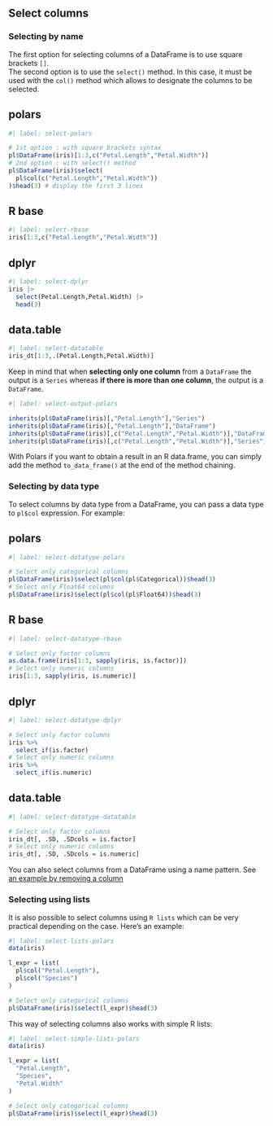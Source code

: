 ## Select columns

### Selecting by name

The first option for selecting columns of a DataFrame is to use square brackets `[]`.  
The second option is to use the `select()` method. In this case, it must be used with the `col()` method which allows to designate the columns to be selected.

::: {.panel-tabset}
## polars

```r
#| label: select-polars

# 1st option : with square brackets syntax
pl$DataFrame(iris)[1:3,c("Petal.Length","Petal.Width")] 
# 2nd option : with select() method
pl$DataFrame(iris)$select(
  pl$col(c("Petal.Length","Petal.Width"))
)$head(3) # display the first 3 lines
```

## R base

```r
#| label: select-rbase
iris[1:3,c("Petal.Length","Petal.Width")] 
```

## dplyr

```r
#| label: select-dplyr
iris |>
  select(Petal.Length,Petal.Width) |>
  head(3)
```

## data.table

```r
#| label: select-datatable
iris_dt[1:3,.(Petal.Length,Petal.Width)]
```
:::

Keep in mind that when **selecting only one column** from a `DataFrame` the output is a `Series` whereas **if there is more than one column**, the output is a `DataFrame`.

```r
#| label: select-output-polars

inherits(pl$DataFrame(iris)[,"Petal.Length"],"Series")
inherits(pl$DataFrame(iris)[,"Petal.Length"],"DataFrame")
inherits(pl$DataFrame(iris)[,c("Petal.Length","Petal.Width")],"DataFrame")
inherits(pl$DataFrame(iris)[,c("Petal.Length","Petal.Width")],"Series")
```


::: {.callout-note}
With Polars if you want to obtain a result in an R data.frame, you can simply add the method `to_data_frame()` at the end of the method chaining.
:::


### Selecting by data type

To select columns by data type from a DataFrame, you can pass a data type to `pl$col` expression.
For example:

::: {.panel-tabset}
## polars

```r
#| label: select-datatype-polars

# Select only categorical columns
pl$DataFrame(iris)$select(pl$col(pl$Categorical))$head(3) 
# Select only Float64 columns
pl$DataFrame(iris)$select(pl$col(pl$Float64))$head(3)
```

## R base

```r
#| label: select-datatype-rbase

# Select only factor columns
as.data.frame(iris[1:3, sapply(iris, is.factor)])
# Select only numeric columns
iris[1:3, sapply(iris, is.numeric)]
```

## dplyr

```r
#| label: select-datatype-dplyr

# Select only factor columns
iris %>% 
  select_if(is.factor)
# Select only numeric columns
iris %>% 
  select_if(is.numeric)
```

## data.table

```r
#| label: select-datatype-datatable

# Select only factor columns
iris_dt[, .SD, .SDcols = is.factor]
# Select only numeric columns
iris_dt[, .SD, .SDcols = is.numeric]
```
:::

::: {.callout-note}
You can also select columns from a DataFrame using a name pattern. See [an example by removing a column](#removing-by-name-pattern)
:::

### Selecting using lists

It is also possible to select columns using `R lists` which can be very practical depending on the case. Here's an example:

```r
#| label: select-lists-polars
data(iris)

l_expr = list(
  pl$col("Petal.Length"),
  pl$col("Species")
)

# Select only categorical columns
pl$DataFrame(iris)$select(l_expr)$head(3) 
```
This way of selecting columns also works with simple R lists:

```r
#| label: select-simple-lists-polars
data(iris)

l_expr = list(
  "Petal.Length",
  "Species",
  "Petal.Width"
)

# Select only categorical columns
pl$DataFrame(iris)$select(l_expr)$head(3) 
```


